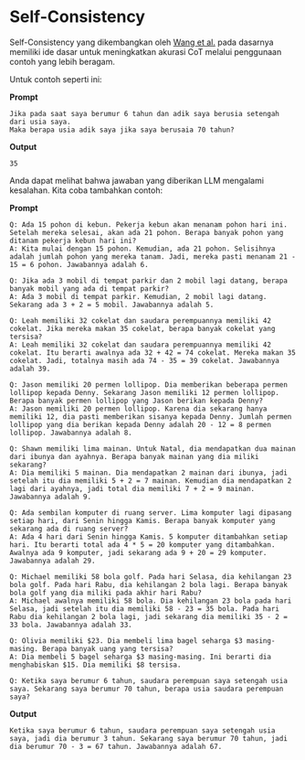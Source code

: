 # Self-Consistency


Self-Consistency yang dikembangkan oleh [Wang et al.](https://arxiv.org/abs/2203.11171) pada dasarnya memiliki ide dasar untuk meningkatkan akurasi CoT melalui penggunaan contoh yang lebih beragam.

Untuk contoh seperti ini:

**Prompt**
```
Jika pada saat saya berumur 6 tahun dan adik saya berusia setengah dari usia saya. 
Maka berapa usia adik saya jika saya berusaia 70 tahun?
```

**Output**
```
35
```

Anda dapat melihat bahwa jawaban yang diberikan LLM mengalami kesalahan. Kita coba tambahkan contoh:


**Prompt**

```
Q: Ada 15 pohon di kebun. Pekerja kebun akan menanam pohon hari ini. Setelah mereka selesai, akan ada 21 pohon. Berapa banyak pohon yang ditanam pekerja kebun hari ini?
A: Kita mulai dengan 15 pohon. Kemudian, ada 21 pohon. Selisihnya adalah jumlah pohon yang mereka tanam. Jadi, mereka pasti menanam 21 - 15 = 6 pohon. Jawabannya adalah 6.

Q: Jika ada 3 mobil di tempat parkir dan 2 mobil lagi datang, berapa banyak mobil yang ada di tempat parkir?
A: Ada 3 mobil di tempat parkir. Kemudian, 2 mobil lagi datang. Sekarang ada 3 + 2 = 5 mobil. Jawabannya adalah 5.

Q: Leah memiliki 32 cokelat dan saudara perempuannya memiliki 42 cokelat. Jika mereka makan 35 cokelat, berapa banyak cokelat yang tersisa?
A: Leah memiliki 32 cokelat dan saudara perempuannya memiliki 42 cokelat. Itu berarti awalnya ada 32 + 42 = 74 cokelat. Mereka makan 35 cokelat. Jadi, totalnya masih ada 74 - 35 = 39 cokelat. Jawabannya adalah 39.

Q: Jason memiliki 20 permen lollipop. Dia memberikan beberapa permen lollipop kepada Denny. Sekarang Jason memiliki 12 permen lollipop. Berapa banyak permen lollipop yang Jason berikan kepada Denny?
A: Jason memiliki 20 permen lollipop. Karena dia sekarang hanya memiliki 12, dia pasti memberikan sisanya kepada Denny. Jumlah permen lollipop yang dia berikan kepada Denny adalah 20 - 12 = 8 permen lollipop. Jawabannya adalah 8.

Q: Shawn memiliki lima mainan. Untuk Natal, dia mendapatkan dua mainan dari ibunya dan ayahnya. Berapa banyak mainan yang dia miliki sekarang?
A: Dia memiliki 5 mainan. Dia mendapatkan 2 mainan dari ibunya, jadi setelah itu dia memiliki 5 + 2 = 7 mainan. Kemudian dia mendapatkan 2 lagi dari ayahnya, jadi total dia memiliki 7 + 2 = 9 mainan. Jawabannya adalah 9.

Q: Ada sembilan komputer di ruang server. Lima komputer lagi dipasang setiap hari, dari Senin hingga Kamis. Berapa banyak komputer yang sekarang ada di ruang server?
A: Ada 4 hari dari Senin hingga Kamis. 5 komputer ditambahkan setiap hari. Itu berarti total ada 4 * 5 = 20 komputer yang ditambahkan. Awalnya ada 9 komputer, jadi sekarang ada 9 + 20 = 29 komputer. Jawabannya adalah 29.

Q: Michael memiliki 58 bola golf. Pada hari Selasa, dia kehilangan 23 bola golf. Pada hari Rabu, dia kehilangan 2 bola lagi. Berapa banyak bola golf yang dia miliki pada akhir hari Rabu?
A: Michael awalnya memiliki 58 bola. Dia kehilangan 23 bola pada hari Selasa, jadi setelah itu dia memiliki 58 - 23 = 35 bola. Pada hari Rabu dia kehilangan 2 bola lagi, jadi sekarang dia memiliki 35 - 2 = 33 bola. Jawabannya adalah 33.

Q: Olivia memiliki $23. Dia membeli lima bagel seharga $3 masing-masing. Berapa banyak uang yang tersisa?
A: Dia membeli 5 bagel seharga $3 masing-masing. Ini berarti dia menghabiskan $15. Dia memiliki $8 tersisa.

Q: Ketika saya berumur 6 tahun, saudara perempuan saya setengah usia saya. Sekarang saya berumur 70 tahun, berapa usia saudara perempuan saya?
```

**Output**
```
Ketika saya berumur 6 tahun, saudara perempuan saya setengah usia saya, jadi dia berumur 3 tahun. Sekarang saya berumur 70 tahun, jadi dia berumur 70 - 3 = 67 tahun. Jawabannya adalah 67.
```